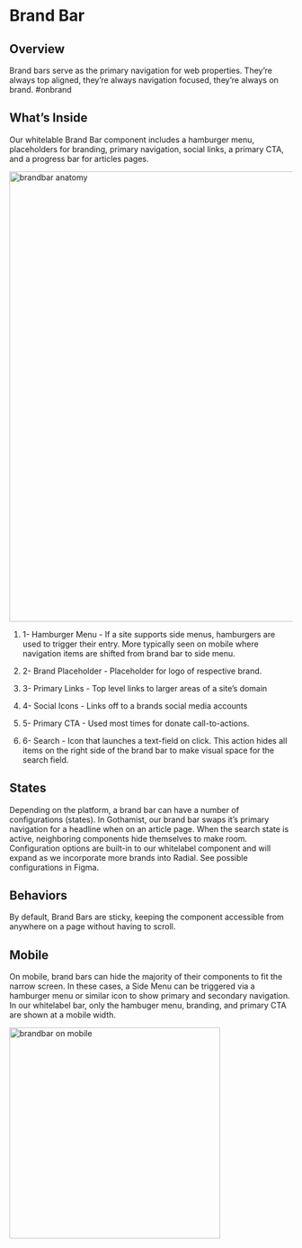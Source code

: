 
<Meta title="Components/Organisms/Brandbar" />


# Brand Bar

## Overview

Brand bars serve as the primary navigation for web properties. They’re always top aligned, they’re always navigation focused, they’re always on brand. #onbrand

## What’s Inside

Our whitelable Brand Bar component includes a hamburger menu, placeholders for branding, primary navigation, social links, a primary CTA, and a progress bar for articles pages.

  
<img alt="brandbar anatomy" src="./images/Organisms-BrandBar-Anatomy.png" width="800" />


1. 1- Hamburger Menu - If a site supports side menus, hamburgers are used to trigger their entry. More typically seen on mobile where navigation items are shifted from brand bar to side menu.

2. 2- Brand Placeholder - Placeholder for logo of respective brand.

3. 3- Primary Links - Top level links to larger areas of a site’s domain

4. 4- Social Icons - Links off to a brands social media accounts

5. 5- Primary CTA - Used most times for donate call-to-actions.

6. 6- Search - Icon that launches a text-field on click. This action hides all items on the right side of the brand bar to make visual space for the search field.

  

## States

Depending on the platform, a brand bar can have a number of configurations (states). In Gothamist, our brand bar swaps it’s primary navigation for a headline when on an article page. When the search state is active, neighboring components hide themselves to make room. Configuration options are built-in to our whitelabel component and will expand as we incorporate more brands into Radial. See possible configurations in Figma.

## Behaviors

By default, Brand Bars are sticky, keeping the component accessible from anywhere on a page without having to scroll.

  

## Mobile

On mobile, brand bars can hide the majority of their components to fit the narrow screen. In these cases, a Side Menu can be triggered via a hamburger menu or similar icon to show primary and secondary navigation. In our whitelabel bar, only the hambuger menu, branding, and primary CTA are shown at a mobile width. 

<img alt="brandbar on mobile" src="./images/Organisms-BrandBar-Mobile.png" width="375" />
